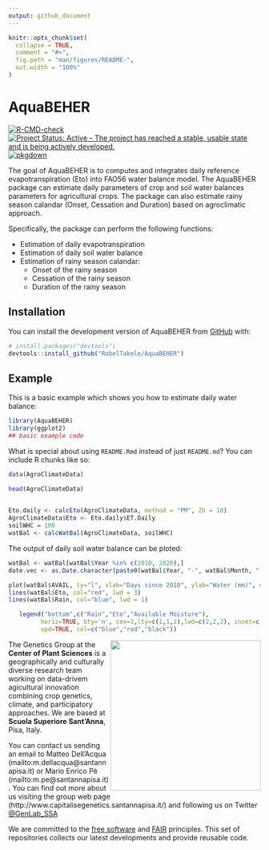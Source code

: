 ```yaml
---
output: github_document
---
```


<!-- README.md is generated from README.Rmd. Please edit that file -->

```r
knitr::opts_chunk$set(
  collapse = TRUE,
  comment = "#>",
  fig.path = "man/figures/README-",
  out.width = "100%"
)
```

# AquaBEHER

<!-- badges: start -->
[![R-CMD-check](https://github.com/RobelTakele/AquaBEHER/actions/workflows/R-CMD-check.yaml/badge.svg)](https://github.com/RobelTakele/AquaBEHER/actions/workflows/R-CMD-check.yaml)
[![Project Status: Active – The project has reached a stable, usable state and is being actively developed.](https://www.repostatus.org/badges/latest/active.svg)](https://www.repostatus.org/#active)
[![pkgdown](https://github.com/RobelTakele/AquaBEHER/actions/workflows/pkgdown.yaml/badge.svg)](https://github.com/RobelTakele/AquaBEHER/actions/workflows/pkgdown.yaml)
<!-- badges: end -->

 The goal of AquaBEHER is to computes and integrates daily reference evapotranspiration (Eto) into FAO56 water balance model. 
 The AquaBEHER package can estimate daily parameters of crop and soil water balances parameters for agricultural crops. The package can also 
    estimate rainy season calandar (Onset, Cessation and Duration) based on agroclimatic approach. 

Specifically, the package can perform the following functions:

+   Estimation of daily evapotranspiration
+   Estimation of daily soil water balance
+   Estimation of rainy season calandar:
    +   Onset of the rainy season
    +   Cessation of the rainy season
    +   Duration of the rainy season

## Installation

You can install the development version of AquaBEHER from [GitHub](https://github.com/) with:

``` r
# install.packages("devtools")
devtools::install_github("RobelTakele/AquaBEHER")
```

## Example

This is a basic example which shows you how to estimate daily water balance:

```r
library(AquaBEHER)
library(ggplot2)
## basic example code
```

What is special about using `README.Rmd` instead of just `README.md`? You can include R chunks like so:

```r
data(AgroClimateData)

head(AgroClimateData)
 
```

```r

Eto.daily <- calcEto(AgroClimateData, method = "PM", Zh = 10)
AgroClimateData$Eto <- Eto.daily$ET.Daily
soilWHC = 100
watBal <- calcWatBal(AgroClimateData, soilWHC)

```

The output of daily soil water balance can be ploted:

```r

watBal <- watBal[watBal$Year %in% c(2010, 2020),]
date.vec <- as.Date.character(paste0(watBal$Year, "-", watBal$Month, "-", watBal$Day))

plot(watBal$AVAIL, ty="l", xlab="Days since 2010", ylab="Water (mm)", col="black", lwd = 1, lty = 2)
lines(watBal$Eto, col="red", lwd = 3)
lines(watBal$Rain, col="blue", lwd = 1)

   legend("bottom",c("Rain","Eto","Available Moisture"),
         horiz=TRUE, bty='n', cex=1,lty=c(1,1,2),lwd=c(2,2,2), inset=c(1,1),
         xpd=TRUE, col=c("blue","red","black"))

```


<img align="right" width="300" src="http://www.capitalisegenetics.santannapisa.it/sites/default/files/u65/Logo%20plant%20sciences.png">


The Genetics Group at the **Center of Plant Sciences** is a geographically and culturally diverse research team working on data-drivem agicultural innovation combining crop genetics, climate, and participatory approaches. We are based at **Scuola Superiore Sant’Anna**, Pisa, Italy. 

You can contact us sending an email to Matteo Dell'Acqua (mailto:m.dellacqua@santannapisa.it) or Mario Enrico Pè (mailto:m.pe@santannapisa.it).
You can find out more about us visiting the group web page (http://www.capitalisegenetics.santannapisa.it/) and following us on Twitter [@GenLab_SSA](https://twitter.com/genlab_ssa?lang=en)

We are committed to the 
[free software](https://www.fsf.org/about/what-is-free-software) and 
[FAIR](https://www.go-fair.org/fair-principles/) principles.
This set of repositories collects our latest developments and provide reusable code.

